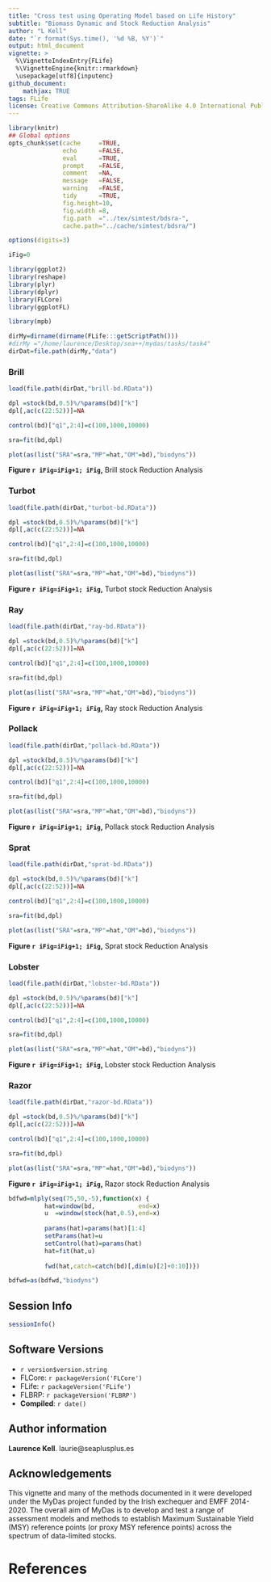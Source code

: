 ```yaml
---
title: "Cross test using Operating Model based on Life History"
subtitle: "Biomass Dynamic and Stock Reduction Analysis"
author: "L Kell"
date: "`r format(Sys.time(), '%d %B, %Y')`"
output: html_document
vignette: >
  %\VignetteIndexEntry{FLife}
  %\VignetteEngine{knitr::rmarkdown}
  \usepackage[utf8]{inputenc}
github_document:
    mathjax: TRUE
tags: FLife
license: Creative Commons Attribution-ShareAlike 4.0 International Public License
---
```


```r
library(knitr)
## Global options
opts_chunk$set(cache     =TRUE,
               echo      =FALSE,
               eval      =TRUE,
               prompt    =FALSE,
               comment   =NA,
               message   =FALSE,
               warning   =FALSE,
               tidy      =TRUE,
               fig.height=10,
               fig.width =8,
               fig.path  ="../tex/simtest/bdsra-",
               cache.path="../cache/simtest/bdsra/")

options(digits=3)

iFig=0
```
```r
library(ggplot2)
library(reshape)
library(plyr)
library(dplyr)
library(FLCore)
library(ggplotFL)

library(mpb)
```
```r
dirMy=dirname(dirname(FLife:::getScriptPath()))
#dirMy ="/home/laurence/Desktop/sea++/mydas/tasks/task4"
dirDat=file.path(dirMy,"data")
```

### Brill

```r
load(file.path(dirDat,"brill-bd.RData"))

dpl =stock(bd,0.5)%/%params(bd)["k"]
dpl[,ac(c(22:52))]=NA

control(bd)["q1",2:4]=c(100,1000,10000)

sra=fit(bd,dpl)
```


```r
plot(as(list("SRA"=sra,"MP"=hat,"OM"=bd),"biodyns"))
```

**Figure `r iFig=iFig+1; iFig`,** Brill stock Reduction Analysis


### Turbot

```r
load(file.path(dirDat,"turbot-bd.RData"))

dpl =stock(bd,0.5)%/%params(bd)["k"]
dpl[,ac(c(22:52))]=NA

control(bd)["q1",2:4]=c(100,1000,10000)

sra=fit(bd,dpl)
```


```r
plot(as(list("SRA"=sra,"MP"=hat,"OM"=bd),"biodyns"))
```

**Figure `r iFig=iFig+1; iFig`,** Turbot stock Reduction Analysis


### Ray

```r
load(file.path(dirDat,"ray-bd.RData"))

dpl =stock(bd,0.5)%/%params(bd)["k"]
dpl[,ac(c(22:52))]=NA

control(bd)["q1",2:4]=c(100,1000,10000)

sra=fit(bd,dpl)
```


```r
plot(as(list("SRA"=sra,"MP"=hat,"OM"=bd),"biodyns"))
```

**Figure `r iFig=iFig+1; iFig`,** Ray stock Reduction Analysis

### Pollack

```r
load(file.path(dirDat,"pollack-bd.RData"))

dpl =stock(bd,0.5)%/%params(bd)["k"]
dpl[,ac(c(22:52))]=NA

control(bd)["q1",2:4]=c(100,1000,10000)

sra=fit(bd,dpl)
```


```r
plot(as(list("SRA"=sra,"MP"=hat,"OM"=bd),"biodyns"))
```

**Figure `r iFig=iFig+1; iFig`,** Pollack stock Reduction Analysis


### Sprat

```r
load(file.path(dirDat,"sprat-bd.RData"))

dpl =stock(bd,0.5)%/%params(bd)["k"]
dpl[,ac(c(22:52))]=NA

control(bd)["q1",2:4]=c(100,1000,10000)

sra=fit(bd,dpl)
```

```r
plot(as(list("SRA"=sra,"MP"=hat,"OM"=bd),"biodyns"))
```

**Figure `r iFig=iFig+1; iFig`,** Sprat stock Reduction Analysis


### Lobster

```r
load(file.path(dirDat,"lobster-bd.RData"))

dpl =stock(bd,0.5)%/%params(bd)["k"]
dpl[,ac(c(22:52))]=NA

control(bd)["q1",2:4]=c(100,1000,10000)

sra=fit(bd,dpl)
```


```r
plot(as(list("SRA"=sra,"MP"=hat,"OM"=bd),"biodyns"))
```

**Figure `r iFig=iFig+1; iFig`,** Lobster stock Reduction Analysis



### Razor

```r
load(file.path(dirDat,"razor-bd.RData"))

dpl =stock(bd,0.5)%/%params(bd)["k"]
dpl[,ac(c(22:52))]=NA

control(bd)["q1",2:4]=c(100,1000,10000)

sra=fit(bd,dpl)
```


```r
plot(as(list("SRA"=sra,"MP"=hat,"OM"=bd),"biodyns"))
```

**Figure `r iFig=iFig+1; iFig`,** Razor stock Reduction Analysis

```r
bdfwd=mlply(seq(75,50,-5),function(x) {
          hat=window(bd,            end=x)
          u  =window(stock(hat,0.5),end=x)
          
          params(hat)=params(hat)[1:4]
          setParams(hat)=u
          setControl(hat)=params(hat)
          hat=fit(hat,u)
          
          fwd(hat,catch=catch(bd)[,dim(u)[2]+0:10])})

bdfwd=as(bdfwd,"biodyns")
```


\newpage
## Session Info

```r
sessionInfo()
```

## Software Versions

* `r version$version.string`
* FLCore: `r packageVersion('FLCore')`
* FLife:  `r packageVersion('FLife')`
* FLBRP:  `r packageVersion('FLBRP')`
* **Compiled**: `r date()`

## Author information

**Laurence Kell**. laurie@seaplusplus.es

## Acknowledgements

This vignette and many of the methods documented in it were developed under the MyDas project funded by the Irish exchequer and EMFF 2014-2020. The overall aim of MyDas is to develop and test a range of assessment models and methods to establish Maximum Sustainable Yield (MSY) reference points (or proxy MSY reference points) across the spectrum of data-limited stocks.

# References {#References}

